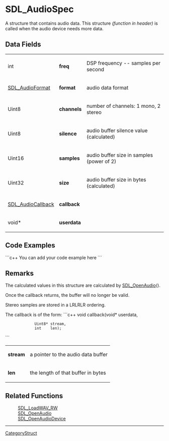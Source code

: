 <!-- pragma section-numbers off -->
<!-- pragma disable-camelcase -->

= SDL_AudioSpec =
A structure that contains audio data.  This structure ''(function in header)'' is called when the audio device needs more data.


== Data Fields ==
{|
|int
|'''freq'''
|DSP frequency -- samples per second
|-
|[[SDL_AudioFormat]]
|'''format'''
|audio data format
|-
|Uint8
|'''channels'''
|number of channels: 1 mono, 2 stereo
|-
|Uint8
|'''silence'''
|audio buffer silence value (calculated)
|-
|Uint16
|'''samples'''
|audio buffer size in samples (power of 2)
|-
|Uint32
|'''size'''
|audio buffer size in bytes (calculated)
|-
|[[SDL_AudioCallback]]
|'''callback'''
|
|-
|void*
|'''userdata'''
|
|}

== Code Examples ==
```c++
You can add your code example here
```

== Remarks ==
The calculated values in this structure are calculated by [[SDL_OpenAudio]]().

Once the callback returns, the buffer will no longer be valid.

Stereo samples are stored in a LRLRLR ordering.

The callback is of the form:
```c++
void callback(void*  userdata, 
              Uint8* stream, 
              int    len);
```

{|
|'''stream'''
|a pointer to the audio data buffer
|-
|'''len'''
|the length of that buffer in bytes
|}

== Related Functions ==
:[[SDL_LoadWAV_RW]]
:[[SDL_OpenAudio]]
:[[SDL_OpenAudioDevice]]

----
[[CategoryStruct]]
